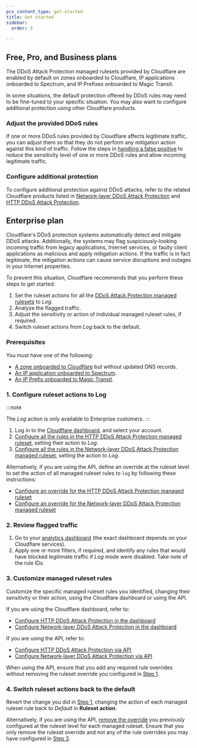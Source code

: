 ```yaml
---
pcx_content_type: get-started
title: Get started
sidebar:
  order: 3

---
```


## Free, Pro, and Business plans

The DDoS Attack Protection managed rulesets provided by Cloudflare are enabled by default on zones onboarded to Cloudflare, IP applications onboarded to Spectrum, and IP Prefixes onboarded to Magic Transit.

In some situations, the default protection offered by DDoS rules may need to be fine-tuned to your specific situation. You may also want to configure additional protection using other Cloudflare products.

### Adjust the provided DDoS rules

If one or more DDoS rules provided by Cloudflare affects legitimate traffic, you can adjust them so that they do not perform any mitigation action against this kind of traffic. Follow the steps in [handling a false positive](/ddos-protection/managed-rulesets/http/http-overrides/override-examples/#legitimate-traffic-is-incorrectly-identified-as-an-attack-and-causes-a-false-positive) to reduce the sensitivity level of one or more DDoS rules and allow incoming legitimate traffic.

### Configure additional protection

To configure additional protection against DDoS attacks, refer to the related Cloudflare products listed in [Network-layer DDoS Attack Protection](/ddos-protection/managed-rulesets/network/#related-cloudflare-products) and [HTTP DDoS Attack Protection](/ddos-protection/managed-rulesets/http/#related-cloudflare-products).

## Enterprise plan

Cloudflare's DDoS protection systems automatically detect and mitigate DDoS attacks. Additionally, the systems may flag suspiciously-looking incoming traffic from legacy applications, Internet services, or faulty client applications as malicious and apply mitigation actions. If the traffic is in fact legitimate, the mitigation actions can cause service disruptions and outages in your Internet properties.

To prevent this situation, Cloudflare recommends that you perform these steps to get started:

1. Set the ruleset actions for all the [DDoS Attack Protection managed rulesets](/ddos-protection/managed-rulesets/) to _Log_.
2. Analyze the flagged traffic.
3. Adjust the sensitivity or action of individual managed ruleset rules, if required.
4. Switch ruleset actions from _Log_ back to the default.

### Prerequisites

You must have one of the following:

- [A zone onboarded to Cloudflare](/dns/zone-setups/full-setup/) but without updated DNS records.
- [An IP application onboarded to Spectrum](/spectrum/get-started/).
- [An IP Prefix onboarded to Magic Transit](/magic-transit/get-started/).

### 1. Configure ruleset actions to Log

:::note

The _Log_ action is only available to Enterprise customers.
:::

1. Log in to the [Cloudflare dashboard](https://dash.cloudflare.com/), and select your account.
2. [Configure all the rules in the HTTP DDoS Attack Protection managed ruleset](/ddos-protection/managed-rulesets/http/http-overrides/configure-dashboard/#create-a-ddos-override), setting their action to _Log_.
3. [Configure all the rules in the Network-layer DDoS Attack Protection managed ruleset](/ddos-protection/managed-rulesets/network/network-overrides/configure-dashboard/#create-a-ddos-override), setting the action to _Log_.

Alternatively, if you are using the API, define an override at the ruleset level to set the action of all managed ruleset rules to `log` by following these instructions:

- [Configure an override for the HTTP DDoS Attack Protection managed ruleset](/ddos-protection/managed-rulesets/http/http-overrides/configure-api/#configure-an-override-for-the-http-ddos-attack-protection-managed-ruleset)
- [Configure an override for the Network-layer DDoS Attack Protection managed ruleset](/ddos-protection/managed-rulesets/network/network-overrides/configure-api/#configure-an-override-for-the-network-layer-ddos-attack-protection-managed-ruleset)

### 2. Review flagged traffic

1. Go to your [analytics dashboard](/ddos-protection/reference/analytics/) (the exact dashboard depends on your Cloudflare services).
2. Apply one or more filters, if required, and identify any rules that would have blocked legitimate traffic if _Log_ mode were disabled. Take note of the rule IDs.

### 3. Customize managed ruleset rules

Customize the specific managed ruleset rules you identified, changing their sensitivity or their action, using the Cloudflare dashboard or using the API.

If you are using the Cloudflare dashboard, refer to:

- [Configure HTTP DDoS Attack Protection in the dashboard](/ddos-protection/managed-rulesets/http/http-overrides/configure-dashboard/)
- [Configure Network-layer DDoS Attack Protection in the dashboard](/ddos-protection/managed-rulesets/network/network-overrides/configure-dashboard/)

If you are using the API, refer to:

- [Configure HTTP DDoS Attack Protection via API](/ddos-protection/managed-rulesets/http/http-overrides/configure-api/)
- [Configure Network-layer DDoS Attack Protection via API](/ddos-protection/managed-rulesets/network/network-overrides/configure-api/)

When using the API, ensure that you add any required rule overrides without removing the ruleset override you configured in [Step 1](#1-configure-ruleset-actions-to-log).

### 4. Switch ruleset actions back to the default

Revert the change you did in [Step 1](#1-configure-ruleset-actions-to-log), changing the action of each managed ruleset rule back to _Default_ in **Ruleset action**.

Alternatively, if you are using the API, [remove the override](/ddos-protection/managed-rulesets/http/http-overrides/configure-api/#configure-an-override-for-the-http-ddos-attack-protection-managed-ruleset) you previously configured at the ruleset level for each managed ruleset. Ensure that you only remove the ruleset override and not any of the rule overrides you may have configured in [Step 3](#3-customize-managed-ruleset-rules).
